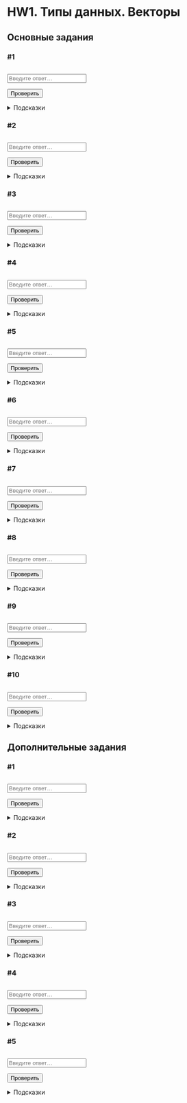 # HW1. Типы данных. Векторы {#hw1 .unnumbered}

```{=html}
<!--
REPLACE ALL hw1 TO hw<n> WITH MATCH CASE
CHANGE test to hw<n> IN THE SCRIPT CHUNCK IN THE END OF THE FILE
-->
```
## Основные задания {#hw1_main}

### #1

<img class="level" id="hw1-1-complexity">

::: {.task #hw1-1-task}
:::

::: autocheck
::: {.input-requirements #hw1-1-ir}
:::

<input class="autocheck-input" type="text" id="hw1-1" placeholder="Введите ответ…">

<input class="autocheck-button" type="button" value="Проверить" onclick="check('hw1-1')">

::: {#hw1-1-fb .autocheck-feedback}
:::
:::

<details class="hints" id="hw1-1-hints">
<summary>Подсказки</summary>
</details>

### #2

<img class="level" id="hw1-2-complexity">

::: {.task #hw1-2-task}
:::

::: autocheck
::: {.input-requirements #hw1-2-ir}
:::

<input class="autocheck-input" type="text" id="hw1-2" placeholder="Введите ответ…">

<input class="autocheck-button" type="button" value="Проверить" onclick="check('hw1-2')">

::: {#hw1-2-fb .autocheck-feedback}
:::
:::

<details class="hints" id="hw1-2-hints">
<summary>Подсказки</summary>
</details>

### #3

<img class="level" id="hw1-3-complexity">

::: {.task #hw1-3-task}
:::

::: autocheck
::: {.input-requirements #hw1-3-ir}
:::

<input class="autocheck-input" type="text" id="hw1-3" placeholder="Введите ответ…">

<input class="autocheck-button" type="button" value="Проверить" onclick="check('hw1-3')">

::: {#hw1-3-fb .autocheck-feedback}
:::
:::

<details class="hints" id="hw1-3-hints">
<summary>Подсказки</summary>
</details>

### #4

<img class="level" id="hw1-4-complexity">

::: {.task #hw1-4-task}
:::

::: autocheck
::: {.input-requirements #hw1-4-ir}
:::

<input class="autocheck-input" type="text" id="hw1-4" placeholder="Введите ответ…">

<input class="autocheck-button" type="button" value="Проверить" onclick="check('hw1-4')">

::: {#hw1-4-fb .autocheck-feedback}
:::
:::

<details class="hints" id="hw1-4-hints">
<summary>Подсказки</summary>
</details>

### #5

<img class="level" id="hw1-5-complexity">

::: {.task #hw1-5-task}
:::

::: autocheck
::: {.input-requirements #hw1-5-ir}
:::

<input class="autocheck-input" type="text" id="hw1-5" placeholder="Введите ответ…">

<input class="autocheck-button" type="button" value="Проверить" onclick="check('hw1-5')">

::: {#hw1-5-fb .autocheck-feedback}
:::
:::

<details class="hints" id="hw1-5-hints">
<summary>Подсказки</summary>
</details>

### #6

<img class="level" id="hw1-6-complexity">

::: {.task #hw1-6-task}
:::

::: autocheck
::: {.input-requirements #hw1-6-ir}
:::

<input class="autocheck-input" type="text" id="hw1-6" placeholder="Введите ответ…">

<input class="autocheck-button" type="button" value="Проверить" onclick="check('hw1-6')">

::: {#hw1-6-fb .autocheck-feedback}
:::
:::

<details class="hints" id="hw1-6-hints">
<summary>Подсказки</summary>
</details>

### #7

<img class="level" id="hw1-7-complexity">

::: {.task #hw1-7-task}
:::

::: autocheck
::: {.input-requirements #hw1-7-ir}
:::

<input class="autocheck-input" type="text" id="hw1-7" placeholder="Введите ответ…">

<input class="autocheck-button" type="button" value="Проверить" onclick="check('hw1-7')">

::: {#hw1-7-fb .autocheck-feedback}
:::
:::

<details class="hints" id="hw1-7-hints">
<summary>Подсказки</summary>
</details>

### #8

<img class="level" id="hw1-8-complexity">

::: {.task #hw1-8-task}
:::

::: autocheck
::: {.input-requirements #hw1-8-ir}
:::

<input class="autocheck-input" type="text" id="hw1-8" placeholder="Введите ответ…">

<input class="autocheck-button" type="button" value="Проверить" onclick="check('hw1-8')">

::: {#hw1-8-fb .autocheck-feedback}
:::
:::

<details class="hints" id="hw1-8-hints">
<summary>Подсказки</summary>
</details>

### #9

<img class="level" id="hw1-9-complexity">

::: {.task #hw1-9-task}
:::

::: autocheck
::: {.input-requirements #hw1-9-ir}
:::

<input class="autocheck-input" type="text" id="hw1-9" placeholder="Введите ответ…">

<input class="autocheck-button" type="button" value="Проверить" onclick="check('hw1-9')">

::: {#hw1-9-fb .autocheck-feedback}
:::
:::

<details class="hints" id="hw1-9-hints">
<summary>Подсказки</summary>
</details>

### #10

<img class="level" id="hw1-10-complexity">

::: {.task #hw1-10-task}
:::

::: autocheck
::: {.input-requirements #hw1-10-ir}
:::

<input class="autocheck-input" type="text" id="hw1-10" placeholder="Введите ответ…">

<input class="autocheck-button" type="button" value="Проверить" onclick="check('hw1-10')">

::: {#hw1-10-fb .autocheck-feedback}
:::
:::

<details class="hints" id="hw1-10-hints">
<summary>Подсказки</summary>
</details>

## Дополнительные задания {#hw1_add}

### #1

<img class="level" id="hw1-11-complexity">

::: {.task #hw1-11-task}
:::

::: autocheck
::: {.input-requirements #hw1-11-ir}
:::

<input class="autocheck-input" type="text" id="hw1-11" placeholder="Введите ответ…">

<input class="autocheck-button" type="button" value="Проверить" onclick="check('hw1-11')">

::: {#hw1-11-fb .autocheck-feedback}
:::
:::

<details class="hints" id="hw1-11-hints">
<summary>Подсказки</summary>
</details>

### #2

<img class="level" id="hw1-12-complexity">

::: {.task #hw1-12-task}
:::

::: autocheck
::: {.input-requirements #hw1-12-ir}
:::

<input class="autocheck-input" type="text" id="hw1-12" placeholder="Введите ответ…">

<input class="autocheck-button" type="button" value="Проверить" onclick="check('hw1-12')">

::: {#hw1-12-fb .autocheck-feedback}
:::
:::

<details class="hints" id="hw1-12-hints">
<summary>Подсказки</summary>
</details>

### #3

<img class="level" id="hw1-13-complexity">

::: {.task #hw1-13-task}
:::

::: autocheck
::: {.input-requirements #hw1-13-ir}
:::

<input class="autocheck-input" type="text" id="hw1-13" placeholder="Введите ответ…">

<input class="autocheck-button" type="button" value="Проверить" onclick="check('hw1-13')">

::: {#hw1-13-fb .autocheck-feedback}
:::
:::

<details class="hints" id="hw1-13-hints">
<summary>Подсказки</summary>
</details>

### #4

<img class="level" id="hw1-14-complexity">

::: {.task #hw1-14-task}
:::

::: autocheck
::: {.input-requirements #hw1-14-ir}
:::

<input class="autocheck-input" type="text" id="hw1-14" placeholder="Введите ответ…">

<input class="autocheck-button" type="button" value="Проверить" onclick="check('hw1-14')">

::: {#hw1-14-fb .autocheck-feedback}
:::
:::

<details class="hints" id="hw1-14-hints">
<summary>Подсказки</summary>
</details>

### #5

<img class="level" id="hw1-15-complexity">

::: {.task #hw1-15-task}
:::

::: autocheck
::: {.input-requirements #hw1-15-ir}
:::

<input class="autocheck-input" type="text" id="hw1-15" placeholder="Введите ответ…">

<input class="autocheck-button" type="button" value="Проверить" onclick="check('hw1-15')">

::: {#hw1-15-fb .autocheck-feedback}
:::
:::

<details class="hints" id="hw1-15-hints">
<summary>Подсказки</summary>
</details>

```{=html}
<!--- CHANGE TEST TO hw<n> IN THE LINES BELOW--->
<script type="text/javascript" src="json_test.json"></script>
<script type="text/javascript" src="check_test.js"></script>
```
